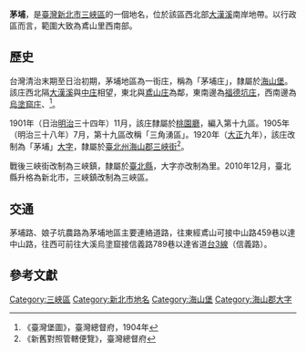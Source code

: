 {{noteTA　
|1 = zh-cn:庄; zh-hk:庄; zh-tw:庄;
}}
'''茅埔'''，是[[臺灣|臺灣]][[新北市|新北市]][[三峽區|三峽區]]的一個地名，位於該區西北部[[大漢溪|大漢溪]]南岸地帶。以行政區而言，範圍大致為鳶山里西南部。

==歷史==
台灣清治末期至日治初期，茅埔地區為一街庄，稱為「茅埔庄」，隸屬於[[海山堡|海山堡]]。該庄西北隔[[大漢溪|大漢溪]]與[[中庄_(桃園市)|中庄]]相望，東北與[[鳶山_(大字)|鳶山庄]]為鄰，東南邊為[[福德坑庄|福德坑庄]]，西南邊為[[烏塗窟_(桃園市)|烏塗窟庄]]、<ref>《臺灣堡圖》，臺灣總督府，1904年</ref>。

1901年（日治[[明治|明治]]三十四年）11月，該庄隸屬於[[桃園廳|桃園廳]]，編入第十九區。1905年（明治三十八年）7月，第十九區改稱「三角湧區」。1920年（[[大正|大正]]九年），該庄改制為「茅埔」[[大字|大字]]，隸屬於[[臺北州|臺北州]][[海山郡|海山郡]][[三峽街|三峽街]]<ref>《新舊對照管轄便覽》，臺灣總督府</ref>。

戰後三峽街改制為三峽鎮，隸屬於[[臺北縣|臺北縣]]，大字亦改制為里。2010年12月，臺北縣升格為新北市，三峽鎮改制為三峽區。

==交通==
茅埔路、娘子坑農路為茅埔地區主要連絡道路，往東經鳶山可接中山路459巷以達中山路，往西可前往大溪烏塗窟接信義路789巷以達省道[[台3線|台3線]]（信義路）。

==參考文獻==
{{reflist}}

{{海山郡}}

[[Category:三峽區|Category:三峽區]]
[[Category:新北市地名|Category:新北市地名]]
[[Category:海山堡|Category:海山堡]]
[[Category:海山郡大字|Category:海山郡大字]]